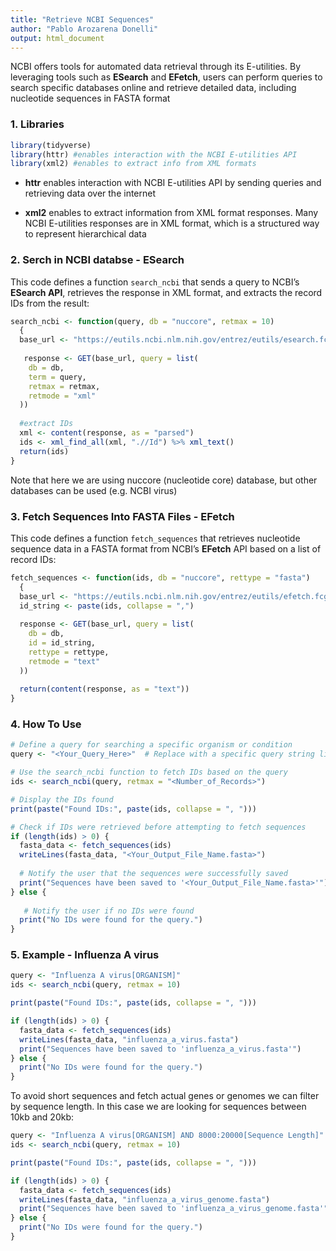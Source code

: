 ```yaml
---
title: "Retrieve NCBI Sequences"
author: "Pablo Arozarena Donelli"
output: html_document
---
```


NCBI offers tools for automated data retrieval through its E-utilities. By leveraging tools such as **ESearch** and **EFetch**, users can perform queries to search specific databases online and retrieve detailed data, including nucleotide sequences in FASTA format

### 1. Libraries

```r
library(tidyverse)
library(httr) #enables interaction with the NCBI E-utilities API
library(xml2) #enables to extract info from XML formats
```

- **httr** enables interaction with NCBI E-utilities API by sending queries and retrieving data over the internet

- **xml2** enables to extract information from XML format responses. Many NCBI E-utilities responses are in XML format, which is a structured way to represent hierarchical data

### 2. Serch in NCBI databse - ESearch

This code defines a function `search_ncbi` that sends a query to NCBI’s **ESearch API**, retrieves the response in XML format, and extracts the record IDs from the result:

```r
search_ncbi <- function(query, db = "nuccore", retmax = 10) 
  {
  base_url <- "https://eutils.ncbi.nlm.nih.gov/entrez/eutils/esearch.fcgi"
 
   response <- GET(base_url, query = list(
    db = db,
    term = query,
    retmax = retmax,
    retmode = "xml"
  ))
  
  #extract IDs
  xml <- content(response, as = "parsed")
  ids <- xml_find_all(xml, ".//Id") %>% xml_text()
  return(ids)
}
```

Note that here we are using nuccore (nucleotide core) database, but other databases can be used (e.g. NCBI virus)

### 3. Fetch Sequences Into FASTA Files - EFetch

This code defines a function `fetch_sequences` that retrieves nucleotide sequence data in a FASTA format from NCBI’s **EFetch** API based on a list of record IDs:

```r
fetch_sequences <- function(ids, db = "nuccore", rettype = "fasta") 
  {
  base_url <- "https://eutils.ncbi.nlm.nih.gov/entrez/eutils/efetch.fcgi"
  id_string <- paste(ids, collapse = ",")
  
  response <- GET(base_url, query = list(
    db = db,
    id = id_string,
    rettype = rettype,
    retmode = "text"
  ))
  
  return(content(response, as = "text"))
}
```

### 4. How To Use

```r
# Define a query for searching a specific organism or condition
query <- "<Your_Query_Here>"  # Replace with a specific query string like "Virus[Organism]"

# Use the search_ncbi function to fetch IDs based on the query
ids <- search_ncbi(query, retmax = "<Number_of_Records>")

# Display the IDs found
print(paste("Found IDs:", paste(ids, collapse = ", ")))

# Check if IDs were retrieved before attempting to fetch sequences
if (length(ids) > 0) {
  fasta_data <- fetch_sequences(ids)
  writeLines(fasta_data, "<Your_Output_File_Name.fasta>")
  
  # Notify the user that the sequences were successfully saved
  print("Sequences have been saved to '<Your_Output_File_Name.fasta>'")
} else {
 
   # Notify the user if no IDs were found
  print("No IDs were found for the query.")
}
```

### 5. Example - Influenza A virus

```r
query <- "Influenza A virus[ORGANISM]"
ids <- search_ncbi(query, retmax = 10)

print(paste("Found IDs:", paste(ids, collapse = ", ")))

if (length(ids) > 0) {
  fasta_data <- fetch_sequences(ids)
  writeLines(fasta_data, "influenza_a_virus.fasta")
  print("Sequences have been saved to 'influenza_a_virus.fasta'")
} else {
  print("No IDs were found for the query.")
}
```

To avoid short sequences and fetch actual genes or genomes we can filter by sequence length. In this case we are looking for sequences between 10kb and 20kb:

```r
query <- "Influenza A virus[ORGANISM] AND 8000:20000[Sequence Length]"
ids <- search_ncbi(query, retmax = 10)

print(paste("Found IDs:", paste(ids, collapse = ", ")))

if (length(ids) > 0) {
  fasta_data <- fetch_sequences(ids)
  writeLines(fasta_data, "influenza_a_virus_genome.fasta")
  print("Sequences have been saved to 'influenza_a_virus_genome.fasta'")
} else {
  print("No IDs were found for the query.")
}
```

